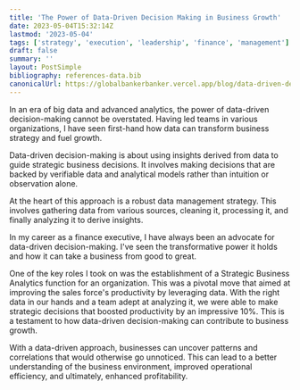 ```yaml
---
title: 'The Power of Data-Driven Decision Making in Business Growth'
date: 2023-05-04T15:32:14Z
lastmod: '2023-05-04'
tags: ['strategy', 'execution', 'leadership', 'finance', 'management']
draft: false
summary: ''
layout: PostSimple
bibliography: references-data.bib
canonicalUrl: https://globalbankerbanker.vercel.app/blog/data-driven-decision-making/
---
```


In an era of big data and advanced analytics, the power of data-driven decision-making cannot be overstated. Having led teams in various organizations, I have seen first-hand how data can transform business strategy and fuel growth.

Data-driven decision-making is about using insights derived from data to guide strategic business decisions. It involves making decisions that are backed by verifiable data and analytical models rather than intuition or observation alone.

At the heart of this approach is a robust data management strategy. This involves gathering data from various sources, cleaning it, processing it, and finally analyzing it to derive insights.

In my career as a finance executive, I have always been an advocate for data-driven decision-making. I've seen the transformative power it holds and how it can take a business from good to great.

One of the key roles I took on was the establishment of a Strategic Business Analytics function for an organization. This was a pivotal move that aimed at improving the sales force's productivity by leveraging data. With the right data in our hands and a team adept at analyzing it, we were able to make strategic decisions that boosted productivity by an impressive 10%. This is a testament to how data-driven decision-making can contribute to business growth.

With a data-driven approach, businesses can uncover patterns and correlations that would otherwise go unnoticed. This can lead to a better understanding of the business environment, improved operational efficiency, and ultimately, enhanced profitability.
